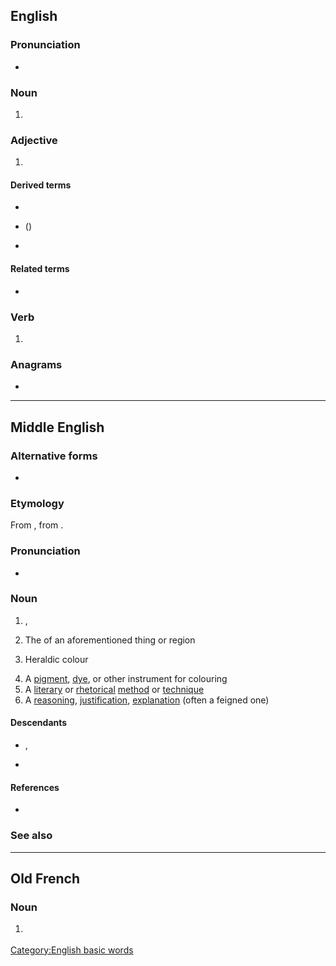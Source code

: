 ==English==
===Pronunciation===
* {{audio|EN-AU ck1 colour.ogg|Audio (AU)|lang=en}}

===Noun===
{{en-noun|~}}

# {{tcx|Commonwealth spelling|lang=en}} {{alternative spelling of|color|lang=en}}

===Adjective===
{{en-adj|-}}

# {{term-context|AU|Canada|Ireland|NZ|UK|lang=en}} {{alternative spelling of|color|lang=en}}

====Derived terms====
* {{l|en|colour television}}
* {{l|en|colourise}} ({{l|en|colourize}})
* {{l|en|colourless}}

====Related terms====
* {{l|en|colourimeter}}

===Verb===
{{en-verb}}

# {{term-context|AU|Canada|NZ|UK|lang=en}} {{alternative spelling of|color|lang=en}}

===Anagrams===
* {{anagrams|en|a=clooru|courol|ur-cool}}

[[Category:English basic words]]

----

==Middle English==

===Alternative forms===
* {{alter|enm|colur|color|culur|coler|coloure|kolour}}

===Etymology===
From {{bor|enm|xno|colur}}, from {{der|enm|la|color}}.

===Pronunciation===
* {{IPA|lang=enm|/kuˈluːr/}}

===Noun===
{{enm-noun|pl2=coloures}}

# {{l|en|colour}}, {{l|en|hue}}
# The {{l|en|colour}} of an aforementioned thing or region
# {{lb|enm|heraldry}} Heraldic colour
# A [[pigment]], [[dye]], or other instrument for colouring
# A [[literary]] or [[rhetorical]] [[method]] or [[technique]]
# A [[reasoning]], [[justification]], [[explanation]] (often a feigned one)

====Descendants====
* {{desc|en|color}}, {{l|en|colour}}
* {{desc|sco|colour}}

====References====
* {{R:MED Online|entry=cǒlǒur (n.) |id=MED8462 |accessdate=2018-03-30}}

===See also===
{{table:colors/enm}}

----

==Old French==

===Noun===
{{fro-noun|f}}

# {{lb|fro|Anglo-Norman}} {{alternative form of|color|lang=fro}}